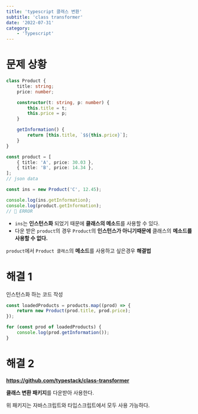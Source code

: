 ```yaml
---
title: 'typescript 클래스 변환'
subtitle: 'class transformer'
date: '2022-07-31'
category:
    - 'Typescript'
---
```


# 문제 상황

```ts
class Product {
    title: string;
    price: number;

    constructor(t: string, p: number) {
        this.title = t;
        this.price = p;
    }

    getInformation() {
        return [this.title, `$${this.price}`];
    }
}

const product = [
    { title: 'A', price: 30.03 },
    { title: 'B', price: 14.34 },
];
// json data

const ins = new Product('C', 12.45);

console.log(ins.getInformation);
console.log(product.getInformation);
// 🚫 ERROR
```

-   `ins`는 **인스턴스화** 되었기 때문에 **클래스의 메소드**를 사용할 수 있다.
-   다운 받은 `product`의 경우 `Product`의 **인스턴스가 아니기때문에** 클래스의 **메소드를 사용할 수 없다.**

`product`에서 `Product 클래스`의 **메소드**를 사용하고 싶은경우 **해결법**

# 해결 1

인스턴스화 하는 코드 작성

```ts
const loadedProducts = products.map((prod) => {
    return new Product(prod.title, prod.price);
});

for (const prod of loadedProducts) {
    console.log(prod.getInformation());
}
```

# 해결 2

**https://github.com/typestack/class-transformer**

**클래스 변환 패키지**를 다운받아 사용한다.

위 패키지는 자바스크립트와 타입스크립트에서 모두 사용 가능하다.
